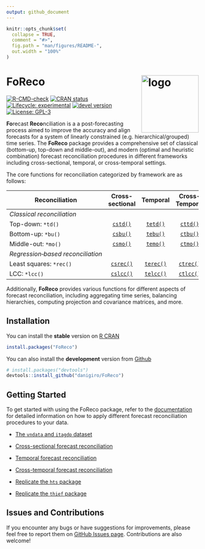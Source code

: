 ```yaml
---
output: github_document
---
```


```r
knitr::opts_chunk$set(
  collapse = TRUE,
  comment = "#>",
  fig.path = "man/figures/README-",
  out.width = "100%"
)
```

# FoReco <img src="man/figures/logo.svg" alt="logo" align="right" width="150" style="border: none; float: right;"/>

<!-- badges: start -->

[![R-CMD-check](https://github.com/daniGiro/FoReco/actions/workflows/R-CMD-check.yaml/badge.svg)](https://github.com/daniGiro/FoReco/actions/workflows/R-CMD-check.yaml) [![CRAN status](https://www.r-pkg.org/badges/version/FoReco)](https://CRAN.R-project.org/package=FoReco) [![Lifecycle: experimental](https://img.shields.io/badge/lifecycle-experimental-orange.svg)](https://lifecycle.r-lib.org/articles/stages.html) [![devel version](https://img.shields.io/badge/devel%20version-1.0.0-blue.svg)](https://github.com/daniGiro/FoReco) [![License: GPL-3](https://img.shields.io/badge/license-GPL--3-forestgreen.svg)](https://cran.r-project.org/web/licenses/GPL-3)

<!-- badges: end -->

**Fo**recast **Reco**nciliation is a a post-forecasting process aimed to improve the accuracy and align forecasts for a system of linearly constrained (e.g. hierarchical/grouped) time series. The **FoReco** package provides a comprehensive set of classical (bottom-up, top-down and middle-out), and modern (optimal and heuristic combination) forecast reconciliation procedures in different frameworks including cross-sectional, temporal, or cross-temporal settings.

The core functions for reconciliation categorized by framework are as follows:

| **Reconciliation** | **Cross-sectional** | **Temporal** | **Cross-Temporal** |
|--------|:---:|:---:|:---:|
| *Classical&nbsp;reconciliation* |
| Top-down: `*td()` | [`cstd()`](https://danigiro.github.io/FoReco/reference/cstd.html) | [`tetd()`](https://danigiro.github.io/FoReco/reference/tetd.html) | [`cttd()`](https://danigiro.github.io/FoReco/reference/cttd.html) |
| Bottom-up: `*bu()` | [`csbu()`](https://danigiro.github.io/FoReco/reference/csbu.html) | [`tebu()`](https://danigiro.github.io/FoReco/reference/tebu.html) | [`ctbu()`](https://danigiro.github.io/FoReco/reference/ctbu.html) |
| Middle-out: `*mo()` | [`csmo()`](https://danigiro.github.io/FoReco/reference/csmo.html) | [`temo()`](https://danigiro.github.io/FoReco/reference/temo.html) | [`ctmo()`](https://danigiro.github.io/FoReco/reference/ctmo.html) |
| *Regression&#8209;based&nbsp;reconciliation* |
| Least squares: `*rec()` | [`csrec()`](https://danigiro.github.io/FoReco/reference/csrec.html) | [`terec()`](https://danigiro.github.io/FoReco/reference/terec.html) | [`ctrec()`](https://danigiro.github.io/FoReco/reference/ctrec.html) |
| LCC: `*lcc()` | [`cslcc()`](https://danigiro.github.io/FoReco/reference/cslcc.html) | [`telcc()`](https://danigiro.github.io/FoReco/reference/telcc.html) | [`ctlcc()`](https://danigiro.github.io/FoReco/reference/ctlcc.html) |

Additionally, **FoReco** provides various functions for different aspects of forecast reconciliation, including aggregating time series, balancing hierarchies, computing projection and covariance matrices, and more.


## Installation

You can install the **stable** version on [R CRAN](https://cran.r-project.org/)

``` r
install.packages("FoReco")
```

You can also install the **development** version from [Github](https://github.com/daniGiro/FoReco)

``` r
# install.packages("devtools")
devtools::install_github("danigiro/FoReco")
```

## Getting Started

To get started with using the FoReco package, refer to the [documentation](https://danigiro.github.io/FoReco/) for detailed information on how to apply different forecast reconciliation procedures to your data.

<!-- - [Introduction to `FoReco`](https://danigiro.github.io/FoReco/articles/Introduction-to-FoReco.html) -->
- [The `vndata` and `itagdp` dataset](https://danigiro.github.io/FoReco/articles/Dataset-vndata-and-itagdp.html)
- [Cross-sectional forecast reconciliation](https://danigiro.github.io/FoReco/articles/Cross-sectional-forecast-reconciliation.html)
- [Temporal forecast reconciliation](https://danigiro.github.io/FoReco/articles/Temporal-forecast-reconciliation.html)
- [Cross-temporal forecast reconciliation](https://danigiro.github.io/FoReco/articles/Cross-temporal-forecast-reconciliation.html)

- [Replicate the `hts` package](https://danigiro.github.io/FoReco/articles/Replicate-the-hts-package.html)
- [Replicate the `thief` package](https://danigiro.github.io/FoReco/articles/Replicate-the-thief-package.html)

## Issues and Contributions

If you encounter any bugs or have suggestions for improvements, please feel free to report them on [GitHub Issues page](https://github.com/daniGiro/FoReco/issues). Contributions are also welcome!

